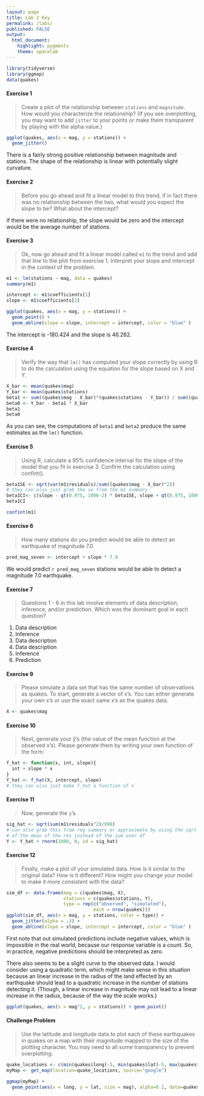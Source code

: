 ```yaml
---
layout: page
title: Lab 2 Key
permalink: /labs/
published: FALSE
output: 
  html_document: 
    highlight: pygments
    theme: spacelab
---
```


```r
library(tidyverse)
library(ggmap)
data(quakes)
```

#### Exercise 1
> Create a plot of the relationship between `stations` and `magnitude`. How would you characterize the relationship? (If you see overplotting, you may want to add `jitter` to your points or make them transparent by playing with the alpha value.)

```r
ggplot(quakes, aes(x = mag, y = stations)) +
  geom_jitter()
```

There is a fairly strong positive relationship between magnitude and stations. The shape of the relationship is linear with potentially slight curvature.

#### Exercise 2

> Before you go ahead and fit a linear model to this trend, if in fact there was no relationship between the two, what would you expect the slope to be? What about the intercept?

If there were no relationship, the slope would be zero and the intercept would be the average number of stations.

#### Exercise 3

> Ok, now go ahead and fit a linear model called `m1` to the trend and add that line to the plot from exercise 1. Interpret your slope and intercept in the context of the problem.

```r
m1 <- lm(stations ~ mag, data = quakes)
summary(m1)

intercept <- m1$coefficients[1]
slope <- m1$coefficients[2]

ggplot(quakes, aes(x = mag, y = stations)) + 
  geom_point() + 
  geom_abline(slope = slope, intercept = intercept, color = "blue" )
```

The intercept is -180.424 and the slope is 46.282. 

#### Exercise 4

> Verify the way that `lm()` has computed your slope correctly by using R to do the calculation using the equation for the slope based on X and Y.

```r
X_bar <- mean(quakes$mag)
Y_bar <- mean(quakes$stations)
beta1 <- sum((quakes$mag - X_bar)*(quakes$stations - Y_bar)) / sum((quakes$mag - X_bar)^2)
beta0 <- Y_bar - beta1 * X_bar
beta1
beta0
```
As you can see, the computations of `beta1` and `beta2` produce the same estimates as the `lm()` function. 

#### Exercise 5
> Using R, calculate a 95% confidence interval for the slope of the model that you fit in exercise 3. Confirm the calculation using confint().

```r
beta1SE <- sqrt(var(m1$residuals)/sum((quakes$mag - X_bar)^2))
# they can also just grab the se from the m1 summary
beta1CI<- c(slope - qt(0.975, 1000-2) * beta1SE, slope + qt(0.975, 1000-2) * beta1SE)
beta1CI

confint(m1)
```

#### Exercise 6
> How many stations do you predict would be able to detect an earthquake of magnitude 7.0

```r
pred_mag_seven <- intercept + slope * 7.0
```

We would predict `r pred_mag_seven` stations would be able to detect a magnitude 7.0 earthquake.

#### Exercise 7

> Questions 1 - 6 in this lab involve elements of data description, inference, and/or prediction. Which was the dominant goal in each question?

1. Data description
2. Inference
3. Data description
4. Data description
5. Inference
6. Prediction

#### Exercise 9
> Please simulate a data set that has the same number of observations as quakes. To start, generate a vector of x’s. You can either generate your own x’s or use the exact same x’s as the quakes data.

```r
X <- quakes$mag
```

#### Exercise 10
> Next, generate your ŷ’s (the value of the mean function at the observed x’s). Please generate them by writing your own function of the form:

```r
f_hat <- function(x, int, slope){
  int + slope * x
}
Y_hat <- f_hat(X, intercept, slope)
# they can also just make f_hat a function of x
```


#### Exercise 11
> Now, generate the `y`’s.

```r
sig_hat <- sqrt(sum(m1$residuals^2)/998)
# can also grab this from reg summary or approximate by using the sqrt
# of the mean of the res instead of the sum over df
Y <- Y_hat + rnorm(1000, 0, sd = sig_hat)
```


#### Exercise 12

> Finally, make a plot of your simulated data. How is it similar to the original data? How is it different? How might you change your model to make it more consistent with the data?

```r
sim_df <- data.frame(mag = c(quakes$mag, X),
                     stations = c(quakes$stations, Y),
                     type = rep(c("observed", "simulated"), 
                                each = nrow(quakes)))
ggplot(sim_df, aes(x = mag, y = stations, color = type)) +
  geom_jitter(alpha = .3) +
  geom_abline(slope = slope, intercept = intercept, color = "blue" )
```

First note that out simulated predictions include negative values, which is impossible in the real world, because our response variable is a count. So, in practice, negative predictions should be interpreted as zero.

There also seems to be a slight curve to the observed data. I would consider using a quadratic term, which might make sense in this situation because an linear increase in the radius of the land effected by an earthquake should lead to a quadratic increase in the number of stations detecting it. (Though, a linear increase in magnitude may not lead to a linear increase in the radius, because of the way the scale works.)

```r
ggplot(quakes, aes(x = mag^2, y = stations)) + geom_point()
```


#### Challenge Problem
> Use the latitude and longitude data to plot each of these earthquakes in quakes on a map with their magnitude mapped to the size of the plotting character. You may need to all some transparency to prevent overplotting.

```r
quake_locations <- c(min(quakes$long)-5, min(quakes$lat)-5, max(quakes$long)+5, max(quakes$lat)+5)
myMap <- get_map(location=quake_locations, source="google")

ggmap(myMap) + 
  geom_point(aes(x = long, y = lat, size = mag), alpha=0.2, data=quakes)
```
